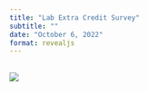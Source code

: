 ```yaml
---
title: "Lab Extra Credit Survey"
subtitle: ""
date: "October 6, 2022"
format: revealjs
---
```


## 

![](images/ECSurvey.png){}